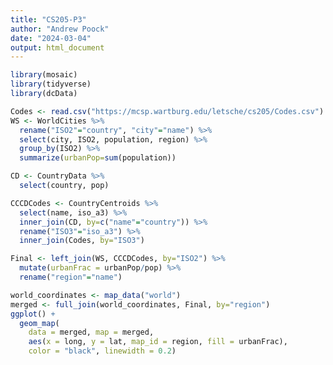 ---
title: "CS205-P3"
author: "Andrew Poock"
date: "2024-03-04"
output: html_document
---

```{r setup, include=FALSE}
library(mosaic)
library(tidyverse)
library(dcData)
```

```{r}
Codes <- read.csv("https://mcsp.wartburg.edu/letsche/cs205/Codes.csv")
WS <- WorldCities %>%
  rename("ISO2"="country", "city"="name") %>%
  select(city, ISO2, population, region) %>%
  group_by(ISO2) %>%
  summarize(urbanPop=sum(population))

CD <- CountryData %>% 
  select(country, pop)

CCCDCodes <- CountryCentroids %>% 
  select(name, iso_a3) %>%
  inner_join(CD, by=c("name"="country")) %>%
  rename("ISO3"="iso_a3") %>%
  inner_join(Codes, by="ISO3")

Final <- left_join(WS, CCCDCodes, by="ISO2") %>%
  mutate(urbanFrac = urbanPop/pop) %>%
  rename("region"="name")
```

```{r}
world_coordinates <- map_data("world")
merged <- full_join(world_coordinates, Final, by="region")
ggplot() +
  geom_map( 
    data = merged, map = merged, 
    aes(x = long, y = lat, map_id = region, fill = urbanFrac), 
    color = "black", linewidth = 0.2)
```

